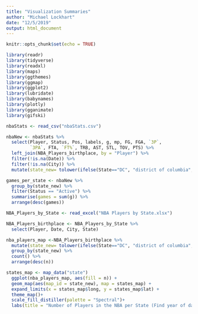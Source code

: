 ```yaml
---
title: "Visualization Summaries"
author: "Michael Lockhart"
date: "12/5/2019"
output: html_document
---
```


```r
knitr::opts_chunk$set(echo = TRUE)
```

```r
library(readr)
library(tidyverse)
library(readxl)
library(maps)
library(ggthemes)
library(ggmap)
library(ggplot2)
library(lubridate)
library(babynames)
library(plotly)
library(gganimate) 
library(gifski) 
```

```r
nbaStats <- read_csv("nbaStats.csv")
```

```r
nbaNew <- nbaStats %>% 
  select(Player, Status, Pos, labels, g, mp, FG, FGA, `3P`, 
         `3PA`, FTA, `FT%`, TRB, AST, STL, TOV, PTS) %>% 
  left_join(NBA_Players_birthplace, by = "Player") %>% 
  filter(!is.na(Date)) %>% 
  filter(!is.na(City)) %>% 
  mutate(state_new= tolower(ifelse(State=="DC", "district of columbia", State))) 
```

```r
games_per_state <- nbaNew %>% 
  group_by(state_new) %>% 
  filter(Status == "Active") %>% 
  summarise(games = sum(g)) %>% 
  arrange(desc(games))
```
```r
NBA_Players_by_State <- read_excel("NBA Players by State.xlsx")
```

```r
NBA_Players_birthplace <- NBA_Players_by_State %>% 
  select(Player, Date, City, State)
```





```r
nba_players_map <-NBA_Players_birthplace %>%
  mutate(state_new= tolower(ifelse(State=="DC", "district of columbia", State))) %>% 
  group_by(state_new) %>% 
  count() %>% 
  arrange(desc(n))
```




```r
states_map <- map_data("state")
  ggplot(nba_players_map, aes(fill = n)) +
  geom_map(aes(map_id = state_new), map = states_map) +
  expand_limits(x = states_map$long, y = states_map$lat) + 
  theme_map()+
  scale_fill_distiller(palette = "Spectral")+
  labs(title = "Number of Players in the NBA per State (Find year of dataset)")
```
































